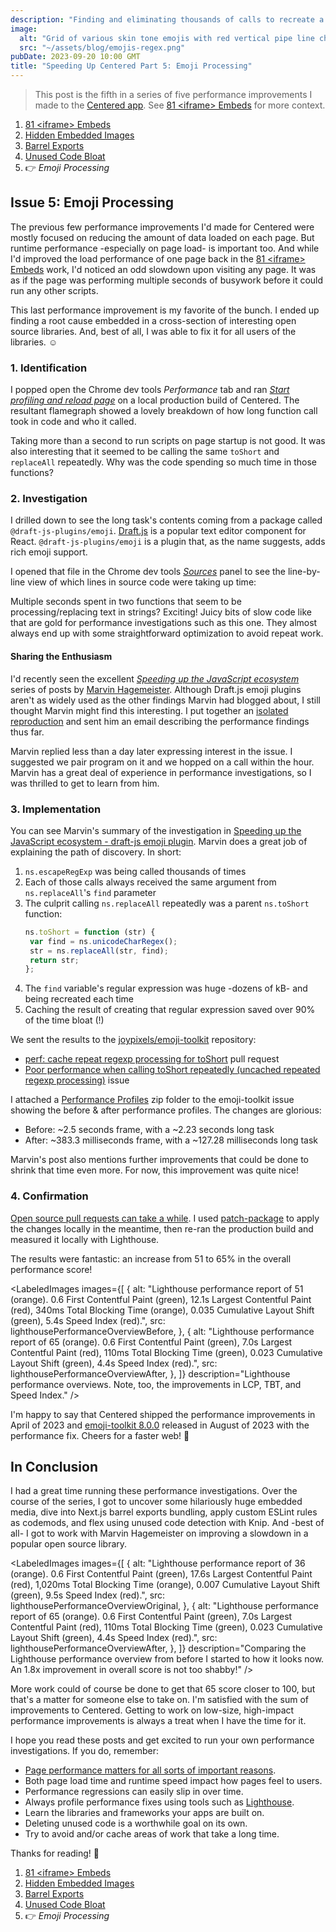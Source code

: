 ```yaml
---
description: "Finding and eliminating thousands of calls to recreate a giant regular expression in a popular open source emoji plugin."
image:
  alt: "Grid of various skin tone emojis with red vertical pipe line characters between them."
  src: "~/assets/blog/emojis-regex.png"
pubDate: 2023-09-20 10:00 GMT
title: "Speeding Up Centered Part 5: Emoji Processing"
---
```




> This post is the fifth in a series of five performance improvements I made to the [Centered app](https://centered.app).
> See [81 &lt;iframe&gt; Embeds](/blog/speeding-up-centered-part-1-81-iframe-embeds) for more context.

1. [81 &lt;iframe&gt; Embeds](/blog/speeding-up-centered-part-1-81-iframe-embeds)
1. [Hidden Embedded Images](/blog/speeding-up-centered-part-2-hidden-embedded-images)
1. [Barrel Exports](/blog/speeding-up-centered-part-3-barrel-exports)
1. [Unused Code Bloat](/blog/speeding-up-centered-part-4-unused-code-bloat)
1. 👉 _Emoji Processing_

## Issue 5: Emoji Processing

The previous few performance improvements I'd made for Centered were mostly focused on reducing the amount of data loaded on each page.
But runtime performance -especially on page load- is important too.
And while I'd improved the load performance of one page back in the [81 &lt;iframe&gt; Embeds](/blog/speeding-up-centered-part-1-81-iframe-embeds) work, I'd noticed an odd slowdown upon visiting any page.
It was as if the page was performing multiple seconds of busywork before it could run any other scripts.

<LabeledVideo
	alt="Loading localhost:1701/app (Centered) for several seconds of spinner before app content appears."
	description="Loading a local production build of Centered. Note the several seconds before populating with app content."
	src="~/assets/blog/localhost-centered-loading-seconds.webm"
/>

This last performance improvement is my favorite of the bunch.
I ended up finding a root cause embedded in a cross-section of interesting open source libraries.
And, best of all, I was able to fix it for all users of the libraries.
☺️

### 1. Identification

I popped open the Chrome dev tools _Performance_ tab and ran _[Start profiling and reload page](https://developer.chrome.com/docs/devtools/performance/reference/#record-load)_ on a local production build of Centered.
The resultant flamegraph showed a lovely breakdown of how long function call took in code and who it called.

<LabeledImage
	alt="Performance flame chart loading the centered homepage. A 1.07 s long task is shown containing many anonymous functions with calls to e.toShort calling e.replaceAll."
	description="Note the important lighthouse metrics all coming after the >1 second long task. Oof."
	src={lighthousePerformanceProfileBeforeLongTask}
/>

Taking more than a second to run scripts on page startup is not good.
It was also interesting that it seemed to be calling the same `toShort` and `replaceAll` repeatedly.
Why was the code spending so much time in those functions?

### 2. Investigation

I drilled down to see the long task's contents coming from a package called `@draft-js-plugins/emoji`.
[Draft.js](https://draftjs.org) is a popular text editor component for React.
`@draft-js-plugins/emoji` is a plugin that, as the name suggests, adds rich emoji support.

I opened that file in the Chrome dev tools _[Sources](https://developer.chrome.com/docs/devtools/sources)_ panel to see the line-by-line view of which lines in source code were taking up time:

<LabeledImage
	alt="Dev tools sources view of the previous code snippet. 1689.3 ms are in the line in ns.escapeRegExp. 378.4 ms are in the var search line in replaceAll. Other lines don't exceed 35 ms."
	description="Interesting that the two lines containing complex regular expressions were the ones with the most time spent."
	src={sourceBeforeLineAnnotations}
/>

Multiple seconds spent in two functions that seem to be processing/replacing text in strings?
Exciting!
Juicy bits of slow code like that are gold for performance investigations such as this one.
They almost always end up with some straightforward optimization to avoid repeat work.

#### Sharing the Enthusiasm

I'd recently seen the excellent _[Speeding up the JavaScript ecosystem](https://marvinh.dev/blog/speeding-up-javascript-ecosystem)_ series of posts by [Marvin Hagemeister](https://marvinh.dev).
Although Draft.js emoji plugins aren't as widely used as the other findings Marvin had blogged about, I still thought Marvin might find this interesting.
I put together an [isolated reproduction](https://github.com/JoshuaKGoldberg/repros/tree/draft-js-emoji-plugin-emoji-toolkit-performance) and sent him an email describing the performance findings thus far.

Marvin replied less than a day later expressing interest in the issue.
I suggested we pair program on it and we hopped on a call within the hour.
Marvin has a great deal of experience in performance investigations, so I was thrilled to get to learn from him.

### 3. Implementation

You can see Marvin's summary of the investigation in [Speeding up the JavaScript ecosystem - draft-js emoji plugin](https://marvinh.dev/blog/speeding-up-javascript-ecosystem-part-5).
Marvin does a great job of explaining the path of discovery.
In short:

1. `ns.escapeRegExp` was being called thousands of times
2. Each of those calls always received the same argument from `ns.replaceAll`'s `find` parameter
3. The culprit calling `ns.replaceAll` repeatedly was a parent `ns.toShort` function:
   ```js
   ns.toShort = function (str) {
   	var find = ns.unicodeCharRegex();
   	str = ns.replaceAll(str, find);
   	return str;
   };
   ```
4. The `find` variable's regular expression was huge -dozens of kB- and being recreated each time
5. Caching the result of creating that regular expression saved over 90% of the time bloat (!)

We sent the results to the [joypixels/emoji-toolkit](https://github.com/joypixels/emoji-toolkit) repository:

- [perf: cache repeat regexp processing for toShort](https://github.com/joypixels/emoji-toolkit/pull/57) pull request
- [Poor performance when calling toShort repeatedly (uncached repeated regexp processing)](https://github.com/joypixels/emoji-toolkit/issues/58) issue

I attached a [Performance Profiles](https://github.com/joypixels/emoji-toolkit/files/11180719/Performance.Profiles.zip) zip folder to the emoji-toolkit issue showing the before & after performance profiles.
The changes are glorious:

- Before: ~2.5 seconds frame, with a ~2.23 seconds long task
- After: ~383.3 milliseconds frame, with a ~127.28 milliseconds long task

Marvin's post also mentions further improvements that could be done to shrink that time even more.
For now, this improvement was quite nice!

### 4. Confirmation

[Open source pull requests can take a while](/blog/open-source-pull-request-timing).
I used [patch-package](https://github.com/ds300/patch-package) to apply the changes locally in the meantime, then re-ran the production build and measured it locally with Lighthouse.

The results were fantastic: an increase from 51 to 65% in the overall performance score!

<LabeledImages
	images={[
		{
			alt: "Lighthouse performance report of 51 (orange). 0.6 First Contentful Paint (green), 12.1s Largest Contentful Paint (red), 340ms Total Blocking Time (orange), 0.035 Cumulative Layout Shift (green), 5.4s Speed Index (red).",
			src: lighthousePerformanceOverviewBefore,
		},
		{
			alt: "Lighthouse performance report of 65 (orange). 0.6 First Contentful Paint (green), 7.0s Largest Contentful Paint (red), 110ms Total Blocking Time (green), 0.023 Cumulative Layout Shift (green), 4.4s Speed Index (red).",
			src: lighthousePerformanceOverviewAfter,
		},
	]}
	description="Lighthouse performance overviews. Note, too, the improvements in LCP, TBT, and Speed Index."
/>

I'm happy to say that Centered shipped the performance improvements in April of 2023 and [emoji-toolkit 8.0.0](https://github.com/joypixels/emoji-toolkit/releases/tag/8.0.0) released in August of 2023 with the performance fix.
Cheers for a faster web! 🥳

## In Conclusion

I had a great time running these performance investigations.
Over the course of the series, I got to uncover some hilariously huge embedded media, dive into Next.js barrel exports bundling, apply custom ESLint rules as codemods, and flex using unused code detection with Knip.
And -best of all- I got to work with Marvin Hagemeister on improving a slowdown in a popular open source library.

<LabeledImages
	images={[
		{
			alt: "Lighthouse performance report of 36 (orange). 0.6 First Contentful Paint (green), 17.6s Largest Contentful Paint (red), 1,020ms Total Blocking Time (orange), 0.007 Cumulative Layout Shift (green), 9.5s Speed Index (red).",
			src: lighthousePerformanceOverviewOriginal,
		},
		{
			alt: "Lighthouse performance report of 65 (orange). 0.6 First Contentful Paint (green), 7.0s Largest Contentful Paint (red), 110ms Total Blocking Time (green), 0.023 Cumulative Layout Shift (green), 4.4s Speed Index (red).",
			src: lighthousePerformanceOverviewAfter,
		},
	]}
	description="Comparing the Lighthouse performance overview from before I started to how it looks now. An 1.8x improvement in overall score is not too shabby!"
/>

More work could of course be done to get that 65 score closer to 100, but that's a matter for someone else to take on.
I'm satisfied with the sum of improvements to Centered.
Getting to work on low-size, high-impact performance improvements is always a treat when I have the time for it.

I hope you read these posts and get excited to run your own performance investigations.
If you do, remember:

- [Page performance matters for all sorts of important reasons](https://web.dev/why-speed-matters).
- Both page load time and runtime speed impact how pages feel to users.
- Performance regressions can easily slip in over time.
- Always profile performance fixes using tools such as [Lighthouse](https://developer.chrome.com/docs/lighthouse/overview).
- Learn the libraries and frameworks your apps are built on.
- Deleting unused code is a worthwhile goal on its own.
- Try to avoid and/or cache areas of work that take a long time.

Thanks for reading!
💖

1. [81 &lt;iframe&gt; Embeds](/blog/speeding-up-centered-part-1-81-iframe-embeds)
1. [Hidden Embedded Images](/blog/speeding-up-centered-part-2-hidden-embedded-images)
1. [Barrel Exports](/blog/speeding-up-centered-part-3-barrel-exports)
1. [Unused Code Bloat](/blog//speeding-up-centered-part-4-unused-code-bloat)
1. 👉 _Emoji Processing_
